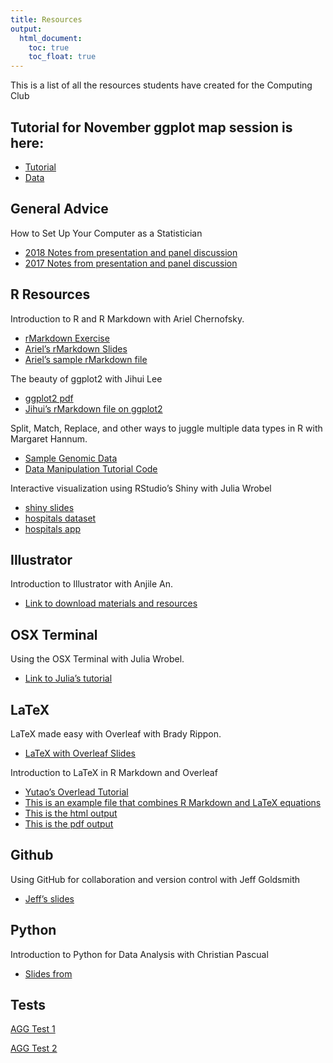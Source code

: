 ```yaml
---
title: Resources
output:
  html_document:
    toc: true
    toc_float: true
---
```


This is a list of all the resources students have created for the Computing Club

## Tutorial for November ggplot map session is here:

* [Tutorial](resources_files/maps_tutorial.html)
* [Data](resources_files/provinces_italy.csv)

## General Advice

How to Set Up Your Computer as a Statistician

* [2018 Notes from presentation and panel discussion](resources_files/Computing_Club Minutes_September_2018.pdf)
* [2017 Notes from presentation and panel discussion](resources_files/computer_091117.pdf)

## R Resources

Introduction to R and R Markdown with Ariel Chernofsky.

* [rMarkdown Exercise](resources_files/RMD_Exercise.pdf)
* [Ariel's rMarkdown Slides](resources_files/RMD_slides.pdf)
* [Ariel's sample rMarkdown file](resources_files/SampleRMD.rmd)

The beauty of ggplot2 with Jihui Lee

* [ggplot2 pdf](resources_files/ggplot2.pdf)
* [Jihui's rMarkdown file on ggplot2](resources_files/ggplot2.rmd)

Split, Match, Replace, and other ways to juggle multiple data types in R with Margaret Hannum.

* [Sample Genomic Data](resources_files/Manipulation_Data.zip)
* [Data Manipulation Tutorial Code](resources_files/cbcc_100917.R)

Interactive visualization using RStudio's Shiny with Julia Wrobel

* [shiny slides](resources_files/shinySlides.html)
* [hospitals dataset](resources_files/Hospital.csv)
* [hospitals app](resources_files/hospitalApp.zip)

## Illustrator

Introduction to Illustrator with Anjile An. 

* [Link to download materials and resources](http://tinyurl.com/k8ya4gk)

## OSX Terminal

Using the OSX Terminal with Julia Wrobel. 

* [Link to Julia's tutorial](http://juliawrobel.com/tutorials/osx_terminal.html)

## LaTeX

LaTeX made easy with Overleaf with Brady Rippon.

* [LaTeX with Overleaf Slides](resources_files/latex_101617.pdf)

Introduction to LaTeX in R Markdown and Overleaf

* [Yutao's Overlead Tutorial](https://v2.overleaf.com/read/fdxyszqvstzn)
* [This is an example file that combines R Markdown and LaTeX equations](resources_files/computing-club-tutorial-latex.Rmd)
* [This is the html output](resources_files/computing-club-tutorial-latex.html)
* [This is the pdf output](resources_files/computing-club-tutorial-latex.pdf)

## Github

Using GitHub for collaboration and version control with Jeff Goldsmith

* [Jeff's slides](http://p8105.com/git.html)

## Python

Introduction to Python for Data Analysis with Christian Pascual 

* [Slides from](https://docs.google.com/presentation/d/1HPGSbms3KJnowUIEx-ZG24GXSwM6zpMWXjrtyHhaDzs/edit#slide=id.g4360c0358c_0_5)


## Tests

[AGG Test 1](resources_files/test_agg.Rmd)

[AGG Test 2](resources_files/test_agg_2.Rmd)


